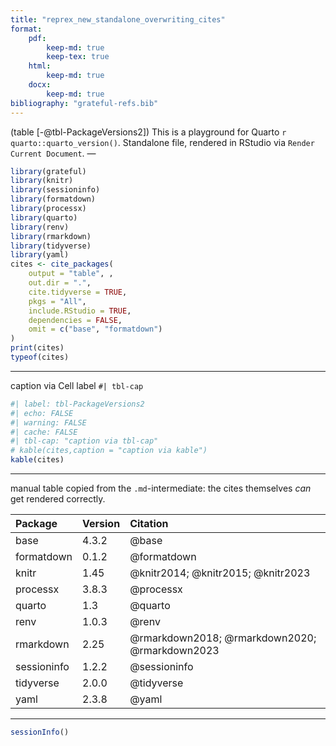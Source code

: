 ---
title: "reprex_new_standalone_overwriting_cites"
format:
    pdf:
        keep-md: true
        keep-tex: true
    html:
        keep-md: true
    docx:
        keep-md: true
bibliography: "grateful-refs.bib"
---
(table [-@tbl-PackageVersions2])
This is a playground for Quarto `r quarto::quarto_version()`.
Standalone file, rendered in RStudio via `Render Current Document`.
<!-- follow-up, cf. comment https://github.com/quarto-dev/quarto-cli/discussions/8580#discussioncomment-8380758 -->
---


```{r}
library(grateful)
library(knitr)
library(sessioninfo)
library(formatdown)
library(processx)
library(quarto)
library(renv)
library(rmarkdown)
library(tidyverse)
library(yaml)
cites <- cite_packages(
    output = "table", ,
    out.dir = ".",
    cite.tidyverse = TRUE,
    pkgs = "All",
    include.RStudio = TRUE,
    dependencies = FALSE,
    omit = c("base", "formatdown")
)
print(cites)
typeof(cites)
```

---

caption via Cell label `#| tbl-cap`
<!-- caption via `knitr(...,caption = "caption")` -->


```{r}
#| label: tbl-PackageVersions2
#| echo: FALSE
#| warning: FALSE
#| cache: FALSE
#| tbl-cap: "caption via tbl-cap"
# kable(cites,caption = "caption via kable")
kable(cites)
```

--- 

manual table copied from the `.md`-intermediate: the cites themselves _can_ get rendered correctly.

|Package     |Version |Citation                                       |
|:-----------|:-------|:----------------------------------------------|
|base        |4.3.2   |@base                                          |
|formatdown  |0.1.2   |@formatdown                                    |
|knitr       |1.45    |@knitr2014; @knitr2015; @knitr2023             |
|processx    |3.8.3   |@processx                                      |
|quarto      |1.3     |@quarto                                        |
|renv        |1.0.3   |@renv                                          |
|rmarkdown   |2.25    |@rmarkdown2018; @rmarkdown2020; @rmarkdown2023 |
|sessioninfo |1.2.2   |@sessioninfo                                   |
|tidyverse   |2.0.0   |@tidyverse                                     |
|yaml        |2.3.8   |@yaml                                          |


---

```{r}
sessionInfo()
```

